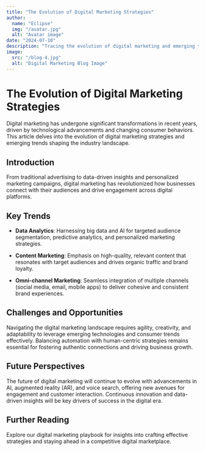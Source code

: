 ```yaml
---
title: "The Evolution of Digital Marketing Strategies"
author: 
  name: "Eclipse"
  img: "/avatar.jpg"
  alt: "Avatar image"
date: "2024-07-10"
description: "Tracing the evolution of digital marketing and emerging trends."
image:
  src: "/blog-4.jpg"
  alt: "Digital Marketing Blog Image"
---
```



# The Evolution of Digital Marketing Strategies

<MarkdownAuthor img={author.img} author={author.name} date={date} />

<MarkdownImages src={image.src} alt={image.alt} />

Digital marketing has undergone significant transformations in recent years, driven by technological advancements and changing consumer behaviors. This article delves into the evolution of digital marketing strategies and emerging trends shaping the industry landscape.

## Introduction

From traditional advertising to data-driven insights and personalized marketing campaigns, digital marketing has revolutionized how businesses connect with their audiences and drive engagement across digital platforms.

## Key Trends

- **Data Analytics**: Harnessing big data and AI for targeted audience segmentation, predictive analytics, and personalized marketing strategies.
  
- **Content Marketing**: Emphasis on high-quality, relevant content that resonates with target audiences and drives organic traffic and brand loyalty.

- **Omni-channel Marketing**: Seamless integration of multiple channels (social media, email, mobile apps) to deliver cohesive and consistent brand experiences.

## Challenges and Opportunities

Navigating the digital marketing landscape requires agility, creativity, and adaptability to leverage emerging technologies and consumer trends effectively. Balancing automation with human-centric strategies remains essential for fostering authentic connections and driving business growth.

## Future Perspectives

The future of digital marketing will continue to evolve with advancements in AI, augmented reality (AR), and voice search, offering new avenues for engagement and customer interaction. Continuous innovation and data-driven insights will be key drivers of success in the digital era.

## Further Reading

Explore our digital marketing playbook for insights into crafting effective strategies and staying ahead in a competitive digital marketplace.

